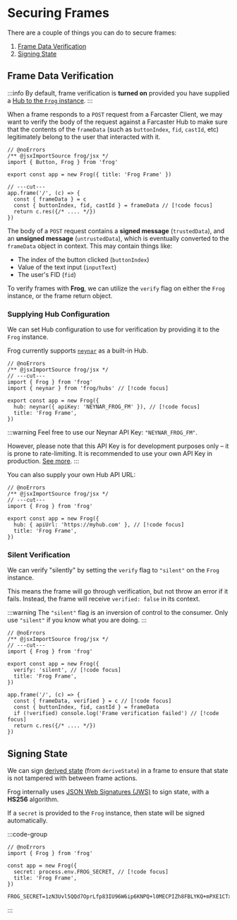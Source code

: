 # Securing Frames

There are a couple of things you can do to secure frames:

1. [Frame Data Verification](#frame-data-verification)
2. [Signing State](#signing-state)

## Frame Data Verification

:::info
By default, frame verification is **turned on** provided you have supplied a [Hub to the `Frog` instance](/concepts/securing-frames#supplying-hub-configuration).
:::

When a frame responds to a `POST` request from a Farcaster Client, we may want to verify the body of the
request against a Farcaster Hub to make sure that the contents of the `frameData` (such as `buttonIndex`, `fid`, `castId`, etc) legitimately belong to the
user that interacted with it.

```tsx twoslash
// @noErrors
/** @jsxImportSource frog/jsx */
import { Button, Frog } from 'frog'
 
export const app = new Frog({ title: 'Frog Frame' })

// ---cut---
app.frame('/', (c) => {
  const { frameData } = c
  const { buttonIndex, fid, castId } = frameData // [!code focus]
  return c.res({/* .... */})
})
```

The body of a `POST` request contains a **signed message** (`trustedData`), and an **unsigned message** (`untrustedData`), 
which is eventually converted to the `frameData` object in context. This may contain things like:

- The index of the button clicked (`buttonIndex`)
- Value of the text input (`inputText`)
- The user's FID (`fid`)

To verify frames with **Frog**, we can utilize the `verify` flag on either the `Frog` instance, or the frame return object. 

### Supplying Hub Configuration

We can set Hub configuration to use for verification by providing it to the `Frog` instance.

Frog currently supports [`neynar`](/hubs/neynar) as a built-in Hub.

```tsx twoslash
// @noErrors
/** @jsxImportSource frog/jsx */
// ---cut---
import { Frog } from 'frog'
import { neynar } from 'frog/hubs' // [!code focus]
 
export const app = new Frog({
  hub: neynar({ apiKey: 'NEYNAR_FROG_FM' }), // [!code focus]
  title: 'Frog Frame',
})
```

:::warning
Feel free to use our Neynar API Key: `"NEYNAR_FROG_FM"`.

However, please note that this API Key is for development purposes only – it is prone to rate-limiting.
It is recommended to use your own API Key in production. [See more](https://neynar.com/#get-started).
:::

You can also supply your own Hub API URL:

```tsx twoslash
// @noErrors
/** @jsxImportSource frog/jsx */
// ---cut---
import { Frog } from 'frog'
 
export const app = new Frog({
  hub: { apiUrl: 'https://myhub.com' }, // [!code focus]
  title: 'Frog Frame',
})
```

### Silent Verification

We can verify "silently" by setting the `verify` flag to `"silent"` on the `Frog` instance.

This means the frame will go through verification, but not throw an error if it fails. 
Instead, the frame will receive `verified: false` in its context.

:::warning
The `"silent"` flag is an inversion of control to the consumer. Only use `"silent"` if you know what you are doing.
:::

```tsx twoslash
// @noErrors
/** @jsxImportSource frog/jsx */
// ---cut---
import { Frog } from 'frog'
 
export const app = new Frog({
  verify: 'silent', // [!code focus]
  title: 'Frog Frame',
})

app.frame('/', (c) => {
  const { frameData, verified } = c // [!code focus]
  const { buttonIndex, fid, castId } = frameData
  if (!verified) console.log('Frame verification failed') // [!code focus]
  return c.res({/* .... */})
})
```

## Signing State

We can sign [derived state](/concepts/state-management) (from `deriveState`) in a frame to ensure that state is not tampered with between frame actions.

Frog internally uses [JSON Web Signatures (JWS)](https://en.wikipedia.org/wiki/JSON_Web_Signature) to sign state, with a **HS256** algorithm. 

If a `secret` is provided to the `Frog` instance, then state will be signed automatically.

:::code-group

```tsx twoslash [src/index.ts]
// @noErrors
import { Frog } from 'frog'

const app = new Frog({
  secret: process.env.FROG_SECRET, // [!code focus]
  title: 'Frog Frame',
})
```

```txt [.env]
FROG_SECRET=1zN3Uvl5QQd7OprLfp83IU96W6ip6KNPQ+l0MECPIZh8FBLYKQ+mPXE1CTxfwXGz
```

:::
